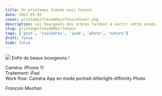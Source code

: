 ```yaml
---
title: Un printemps timide mais tenace
date: 2022-05-02
cover: printempsTimideMaisTenaceCover.png
description: Les bourgeons des arbres tardent à sortir cette année.
slug: printempsTimideMaisTenace
tags: ['post', 'LesCèdres', 'ipad', 'photo', 'nature']
draft: false
hide: false
---
```



<Flex>
  <Card width={[ 256, 320 ]} mx='auto'>
    <Image src='printempsTimideMaisTenace.png'/>
    <Text>
      Enfin de beaux bourgeons !
    </Text>
  </Card>
</Flex>


Caméra: iPhone 11 <br/>
Traitement: iPad <br/>
Work flow: Caméra App en mode portrait-Afterlight-Affinnity Photo <br/>


*François Meehan*